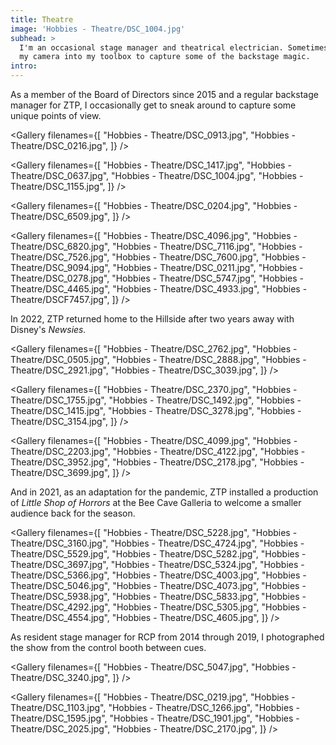 ```yaml
---
title: Theatre
image: 'Hobbies - Theatre/DSC_1004.jpg'
subhead: >
  I'm an occasional stage manager and theatrical electrician. Sometimes I sneak
  my camera into my toolbox to capture some of the backstage magic.
intro:
---
```


<Masthead title="Zilker Theatre Productions">
  <Subhead>
    As a member of the Board of Directors since 2015 and a regular backstage
    manager for ZTP, I occasionally get to sneak around to capture some unique
    points of view.
  </Subhead>
</Masthead>


<Gallery filenames={[
  "Hobbies - Theatre/DSC_0913.jpg",
  "Hobbies - Theatre/DSC_0216.jpg",
]} />

<Gallery filenames={[
  "Hobbies - Theatre/DSC_1417.jpg",
  "Hobbies - Theatre/DSC_0637.jpg",
  "Hobbies - Theatre/DSC_1004.jpg",
  "Hobbies - Theatre/DSC_1155.jpg",
]} />

<Gallery filenames={[
  "Hobbies - Theatre/DSC_0204.jpg",
  "Hobbies - Theatre/DSC_6509.jpg",
]} />

<Gallery filenames={[
  "Hobbies - Theatre/DSC_4096.jpg",
  "Hobbies - Theatre/DSC_6820.jpg",
  "Hobbies - Theatre/DSC_7116.jpg",
  "Hobbies - Theatre/DSC_7526.jpg",
  "Hobbies - Theatre/DSC_7600.jpg",
  "Hobbies - Theatre/DSC_9094.jpg",
  "Hobbies - Theatre/DSC_0211.jpg",
  "Hobbies - Theatre/DSC_0278.jpg",
  "Hobbies - Theatre/DSC_5747.jpg",
  "Hobbies - Theatre/DSC_4465.jpg",
  "Hobbies - Theatre/DSC_4933.jpg",
  "Hobbies - Theatre/DSCF7457.jpg",
]} />

<Story filename="Hobbies - Theatre/DSC_0099.jpg" copy="left">
  In 2022, ZTP returned home to the Hillside after two years away with Disney's
  <em>Newsies.</em>
</Story>

<Gallery filenames={[
  "Hobbies - Theatre/DSC_2762.jpg",
  "Hobbies - Theatre/DSC_0505.jpg",
  "Hobbies - Theatre/DSC_2888.jpg",
  "Hobbies - Theatre/DSC_2921.jpg",
  "Hobbies - Theatre/DSC_3039.jpg",
]} />

<Gallery filenames={[
  "Hobbies - Theatre/DSC_2370.jpg",
  "Hobbies - Theatre/DSC_1755.jpg",
  "Hobbies - Theatre/DSC_1492.jpg",
  "Hobbies - Theatre/DSC_1415.jpg",
  "Hobbies - Theatre/DSC_3278.jpg",
  "Hobbies - Theatre/DSC_3154.jpg",
]} />

<Photo filename="Hobbies - Theatre/DSC_3435.jpg" />

<Gallery filenames={[
  "Hobbies - Theatre/DSC_4099.jpg",
  "Hobbies - Theatre/DSC_2203.jpg",
  "Hobbies - Theatre/DSC_4122.jpg",
  "Hobbies - Theatre/DSC_3952.jpg",
  "Hobbies - Theatre/DSC_2178.jpg",
  "Hobbies - Theatre/DSC_3699.jpg",
]} />

<Photo filename="Hobbies - Theatre/DSC_3417.jpg" />

<Story filename="Hobbies - Theatre/DSC_2958.jpg" copy="right">
  And in 2021, as an adaptation for the pandemic, ZTP installed a production of
  <em>Little Shop of Horrors</em> at the Bee Cave Galleria to welcome a smaller
  audience back for the season.
</Story>

<Gallery filenames={[
  "Hobbies - Theatre/DSC_5228.jpg",
  "Hobbies - Theatre/DSC_3160.jpg",
  "Hobbies - Theatre/DSC_4724.jpg",
  "Hobbies - Theatre/DSC_5529.jpg",
  "Hobbies - Theatre/DSC_5282.jpg",
  "Hobbies - Theatre/DSC_3697.jpg",
  "Hobbies - Theatre/DSC_5324.jpg",
  "Hobbies - Theatre/DSC_5366.jpg",
  "Hobbies - Theatre/DSC_4003.jpg",
  "Hobbies - Theatre/DSC_5046.jpg",
  "Hobbies - Theatre/DSC_4073.jpg",
  "Hobbies - Theatre/DSC_5938.jpg",
  "Hobbies - Theatre/DSC_5833.jpg",
  "Hobbies - Theatre/DSC_4292.jpg",
  "Hobbies - Theatre/DSC_5305.jpg",
  "Hobbies - Theatre/DSC_4554.jpg",
  "Hobbies - Theatre/DSC_4605.jpg",
]} />


<Masthead title="River City Pops">
  <Subhead>
    As resident stage manager for RCP from 2014 through 2019, I photographed the
    show from the control booth between cues.
  </Subhead>
</Masthead>

<Gallery filenames={[
  "Hobbies - Theatre/DSC_5047.jpg",
  "Hobbies - Theatre/DSC_3240.jpg",
]} />

<Gallery filenames={[
  "Hobbies - Theatre/DSC_0219.jpg",
  "Hobbies - Theatre/DSC_1103.jpg",
  "Hobbies - Theatre/DSC_1266.jpg",
  "Hobbies - Theatre/DSC_1595.jpg",
  "Hobbies - Theatre/DSC_1901.jpg",
  "Hobbies - Theatre/DSC_2025.jpg",
  "Hobbies - Theatre/DSC_2170.jpg",
]} />
